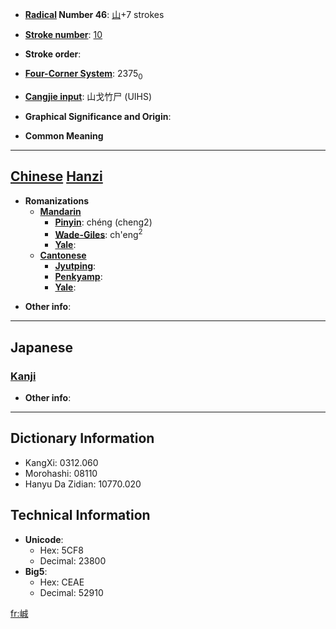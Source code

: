 * '''[[Wiktionary:Chinese radical index| Radical]] Number 46''': [[Wiktionary:Chinese radical index 山|山]]+7 strokes

* '''[[Wiktionary:Chinese total strokes index|Stroke number]]''': [[Wiktionary:Chinese total strokes index 10|10]]

* '''Stroke order''': 

* '''[[Wiktionary:Chinese four corner index|Four-Corner System]]''': 2375<sub>0</sub>

* '''[[Wiktionary:Chinese Cangjie index|Cangjie input]]''': 山戈竹尸 (UIHS)

* '''Graphical Significance and Origin''': 

* '''Common Meaning'''

----

== [[Chinese]] [[Hanzi]] ==

* '''Romanizations'''
** '''[[Mandarin]]'''
*** '''[[Pinyin]]''': chéng (cheng2)
*** '''[[Wade-Giles]]''': ch'eng<sup>2</sup>
*** '''[[Yale]]''': 
** '''[[Cantonese]]'''
*** '''[[Jyutping]]''':
*** '''[[Penkyamp]]''': 
*** '''[[Yale]]''': 

* '''Other info''': 

----

==Japanese==
===[[Kanji]]===
{{kanji|on readings=[[せい]] (sei), [[じゃう]] (jau)
|kun readings=
}}

* '''Other info''':  

----

== Dictionary Information ==

* KangXi: 0312.060
* Morohashi: 08110
* Hanyu Da Zidian: 10770.020

== Technical Information ==

* '''Unicode''':
** Hex: 5CF8
** Decimal: 23800
* '''Big5''':
** Hex: CEAE
** Decimal: 52910

[[fr:峸]]